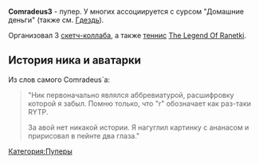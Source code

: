 {{Инфобокс для пуперов
|title2=Comradeus3
|другие_ники=
|image3=[[Файл:Comradeus3.jpg|thumb]]
|сферы_творчества=RYTP, озвучка
|год_начала=2013
|image4=
|имя_фамилия=Богдан Алёшин (?)
|дата_рождения=
|место_проживания=
|ссылки=
*[https://www.youtube.com/user/Comradeus3 YouTube]
*[https://vk.com/comradeus3 Группа ВК]
}}

'''Comradeus3''' - пупер. У многих ассоциируется с сурсом "Домашние деньги" (также см. [[Гдездь]]).

Организовал 3 [[Коллаб#Sketch-collab|скетч-коллаба]], а также [[теннис]] [[The Legend Of Ranetki]].

==История ника и аватарки==
Из слов самого Comradeus`а:
<blockquote>
"Ник первоначально являлся аббревиатурой, расшифровку которой я забыл. Помню только, что "r" обозначает как раз-таки RYTP.

За авой нет никакой истории. Я нагуглил картинку с ананасом и пририсовал в пейнте два глаза."

</blockquote>

[[Категория:Пуперы]]